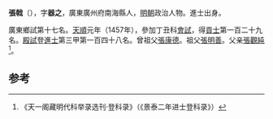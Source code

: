{{Otheruses|other=名为张器之的其他人物|张器之}}

'''張戟'''（{{bd|1422年||？}}），字'''器之'''，廣東廣州府南海縣人，[[明朝|明朝]]政治人物。進士出身。

廣東鄉試第十七名。[[天顺_(明朝)|天順]]元年（1457年），參加丁丑科[[會試|會試]]，得[[貢士|貢士]]第一百二十九名。[[殿試|殿試]]登[[進士|進士]]第三甲第一百四十八名。曾祖父[[張康德|張康德]]。祖父[[張明善|張明善]]。父亲[[張觀純|張觀純]]<ref>《天一阁藏明代科举录选刊·登科录》（《景泰二年进士登科录》）</ref>。

==参考==
{{reflist}}
{{明朝人物小作品}}
{{天順元年丁丑科殿試金榜}}